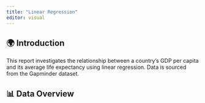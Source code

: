 ```yaml
---
title: "Linear Regression"
editor: visual
---
```


## 🌍 Introduction

This report investigates the relationship between a country’s GDP per capita and its average life expectancy using linear regression. Data is sourced from the Gapminder dataset.

## 📊 Data Overview
